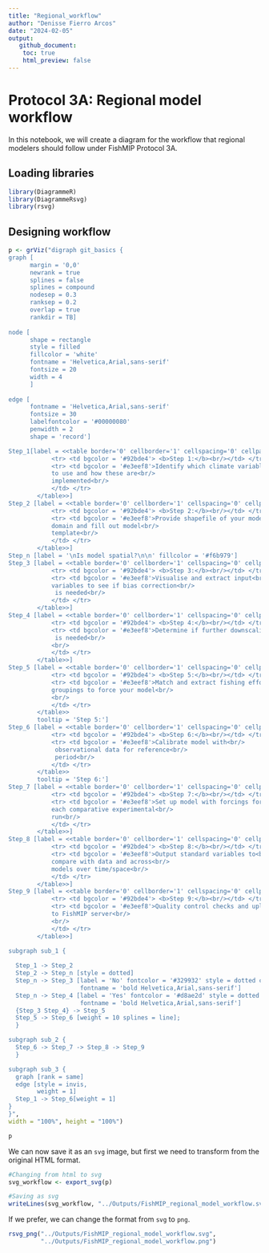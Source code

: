 ```yaml
---
title: "Regional_workflow"
author: "Denisse Fierro Arcos"
date: "2024-02-05"
output:
   github_document:
    toc: true
    html_preview: false
---
```


# Protocol 3A: Regional model workflow
In this notebook, we will create a diagram for the workflow that regional modelers should follow under FishMIP Protocol 3A.  
  
## Loading libraries
  
```r
library(DiagrammeR)
library(DiagrammeRsvg)
library(rsvg)
```

## Designing workflow
  
```r
p <- grViz("digraph git_basics {
graph [
      margin = '0,0'
      newrank = true
      splines = false
      splines = compound
      nodesep = 0.3
      ranksep = 0.2
      overlap = true
      rankdir = TB]
      
node [
      shape = rectangle
      style = filled
      fillcolor = 'white'
      fontname = 'Helvetica,Arial,sans-serif'
      fontsize = 20
      width = 4
      ]
      
edge [
      fontname = 'Helvetica,Arial,sans-serif'
      fontsize = 30
      labelfontcolor = '#00000080'
      penwidth = 2
      shape = 'record']

Step_1[label = <<table border='0' cellborder='1' cellspacing='0' cellpadding='28'>
			<tr> <td bgcolor = '#92bde4'> <b>Step 1:</b><br/></td> </tr>
			<tr> <td bgcolor = '#e3eef8'>Identify which climate variables<br/>
			to use and how these are<br/>
			implemented<br/>
			</td> </tr>
		</table>>]
Step_2 [label = <<table border='0' cellborder='1' cellspacing='0' cellpadding='28'>
			<tr> <td bgcolor = '#92bde4'> <b>Step 2:</b><br/></td> </tr>
			<tr> <td bgcolor = '#e3eef8'>Provide shapefile of your model<br/>
			domain and fill out model<br/>
			template<br/>
			</td> </tr>
		</table>>]
Step_n [label = '\nIs model spatial?\n\n' fillcolor = '#f6b979']
Step_3 [label = <<table border='0' cellborder='1' cellspacing='0' cellpadding='28'>
			<tr> <td bgcolor = '#92bde4'> <b>Step 3:</b><br/></td> </tr>
			<tr> <td bgcolor = '#e3eef8'>Visualise and extract input<br/>
			variables to see if bias correction<br/>
			 is needed<br/>
			</td> </tr>
		</table>>]
Step_4 [label = <<table border='0' cellborder='1' cellspacing='0' cellpadding='28'>
			<tr> <td bgcolor = '#92bde4'> <b>Step 4:</b><br/></td> </tr>
			<tr> <td bgcolor = '#e3eef8'>Determine if further downscaling<br/>
			 is needed<br/>
			<br/>
			</td> </tr>
		</table>>]
Step_5 [label = <<table border='0' cellborder='1' cellspacing='0' cellpadding='28'>
			<tr> <td bgcolor = '#92bde4'> <b>Step 5:</b><br/></td> </tr>
			<tr> <td bgcolor = '#e3eef8'>Match and extract fishing effort<br/>
			groupings to force your model<br/>
			<br/>
			</td> </tr>
		</table>>
		tooltip = 'Step 5:']
Step_6 [label = <<table border='0' cellborder='1' cellspacing='0' cellpadding='28'>
			<tr> <td bgcolor = '#92bde4'> <b>Step 6:</b><br/></td> </tr>
			<tr> <td bgcolor = '#e3eef8'>Calibrate model with<br/>
			 observational data for reference<br/>
			 period<br/>
			</td> </tr>
		</table>>
		tooltip = 'Step 6:']
Step_7 [label = <<table border='0' cellborder='1' cellspacing='0' cellpadding='28'>
			<tr> <td bgcolor = '#92bde4'> <b>Step 7:</b><br/></td> </tr>
			<tr> <td bgcolor = '#e3eef8'>Set up model with forcings for<br/>
			each comparative experimental<br/>
			run<br/>
			</td> </tr>
		</table>>]
Step_8 [label = <<table border='0' cellborder='1' cellspacing='0' cellpadding='28'>
			<tr> <td bgcolor = '#92bde4'> <b>Step 8:</b><br/></td> </tr>
			<tr> <td bgcolor = '#e3eef8'>Output standard variables to<br/>
			compare with data and across<br/>
			models over time/space<br/>
			</td> </tr>
		</table>>]
Step_9 [label = <<table border='0' cellborder='1' cellspacing='0' cellpadding='28'>
			<tr> <td bgcolor = '#92bde4'> <b>Step 9:</b><br/></td> </tr>
			<tr> <td bgcolor = '#e3eef8'>Quality control checks and upload<br/>
			to FishMIP server<br/>
			<br/>
			</td> </tr>
		</table>>]

subgraph sub_1 {
  
  Step_1 -> Step_2 
  Step_2 -> Step_n [style = dotted]
  Step_n -> Step_3 [label = 'No' fontcolor = '#329932' style = dotted color = '#329932' 
                    fontname = 'bold Helvetica,Arial,sans-serif']
  Step_n -> Step_4 [label = 'Yes' fontcolor = '#d8ae2d' style = dotted color = '#d8ae2d'
                    fontname = 'bold Helvetica,Arial,sans-serif']
  {Step_3 Step_4} -> Step_5
  Step_5 -> Step_6 [weight = 10 splines = line];
  }

subgraph sub_2 {
  Step_6 -> Step_7 -> Step_8 -> Step_9
  }

subgraph sub_3 {
  graph [rank = same]
  edge [style = invis,
        weight = 1]
  Step_1 -> Step_6[weight = 1]
}
}",
width = "100%", height = "100%")

p
```
  
We can now save it as an `svg` image, but first we need to transform from the original HTML format.  
  
```r
#Changing from html to svg
svg_workflow <- export_svg(p)

#Saving as svg
writeLines(svg_workflow, "../Outputs/FishMIP_regional_model_workflow.svg")
```
  
If we prefer, we can change the format from `svg` to `png`.  
  
```r
rsvg_png("../Outputs/FishMIP_regional_model_workflow.svg", 
         "../Outputs/FishMIP_regional_model_workflow.png")
```
  
  